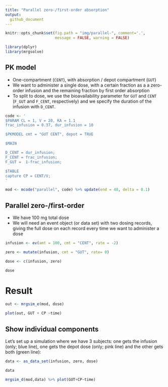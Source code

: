 ```yaml
---
title: "Parallel zero-/first-order absorption"
output: 
  github_document
---
```


```r
knitr::opts_chunk$set(fig.path = "img/parallel-", comment='.', 
                      message = FALSE, warning = FALSE)
```



```r
library(dplyr)
library(mrgsolve)
```

## PK model

- One-compartment (`CENT`), with absorption / depot compartment (`GUT`)
- We want to administer a single dose, with a certain fraction as a
  a zero-order infusion and the remaining fraction by first order absorption
- To split to dose, we use the bioavailability parameter for `GUT` and `CENT` 
  (`F_GUT` and `F_CENT`, respectively) and we specify the duration of the infusion
  with `D_CENT`.


```r
code <- '
$PARAM CL = 1, V = 20, KA = 1.1
frac_infusion = 0.37, dur_infusion = 10

$PKMODEL cmt = "GUT CENT", depot = TRUE

$MAIN

D_CENT = dur_infusion;
F_CENT = frac_infusion;
F_GUT =  1-frac_infusion;

$TABLE
capture CP = CENT/V;
'
```



```r
mod <- mcode("parallel", code) %>% update(end = 48, delta = 0.1)
```

## Parallel zero-/first-order

- We have 100 mg total dose
- We will need an event object (or data set) with two dosing records, giving 
  the full dose on each record every time we want to administer a dose

```r
infusion <- ev(amt = 100, cmt = "CENT", rate = -2)

zero <- mutate(infusion, cmt = "GUT", rate= 0)

dose <- c(infusion, zero)

dose
```
# Result


```r
out <- mrgsim_e(mod, dose)
```


```r
plot(out, GUT + CP ~time)
```


## Show individual components

Let's set up a simulation where we have 3 subjects: one gets the infusion 
(only; blue line), one gets the depot dose (only; pink line) and the other gets
both (green line):

```r
data <- as_data_set(infusion, zero, dose)

data
```


```r
mrgsim_d(mod,data) %>% plot(GUT+CP~time)
```







